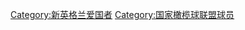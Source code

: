 {{Commonscat|New England Patriots players}}
[[Category:新英格兰爱国者|Category:新英格兰爱国者]]
[[Category:国家橄榄球联盟球员|Category:国家橄榄球联盟球员]]